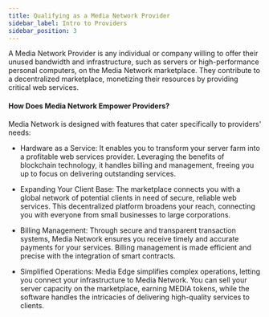 ```yaml
---
title: Qualifying as a Media Network Provider
sidebar_label: Intro to Providers
sidebar_position: 3
---
```


A Media Network Provider is any individual or company willing to offer their unused bandwidth and infrastructure, such as servers or high-performance personal computers, on the Media Network marketplace. They contribute to a decentralized marketplace, monetizing their resources by providing critical web services.

#### How Does Media Network Empower Providers?

Media Network is designed with features that cater specifically to providers' needs:

- Hardware as a Service: It enables you to transform your server farm into a profitable web services provider. Leveraging the benefits of blockchain technology, it handles billing and management, freeing you up to focus on delivering outstanding services.

- Expanding Your Client Base: The marketplace connects you with a global network of potential clients in need of secure, reliable web services. This decentralized platform broadens your reach, connecting you with everyone from small businesses to large corporations.

- Billing Management: Through secure and transparent transaction systems, Media Network ensures you receive timely and accurate payments for your services. Billing management is made efficient and precise with the integration of smart contracts.

- Simplified Operations: Media Edge simplifies complex operations, letting you connect your infrastructure to Media Network. You can sell your server capacity on the marketplace, earning MEDIA tokens, while the software handles the intricacies of delivering high-quality services to clients.